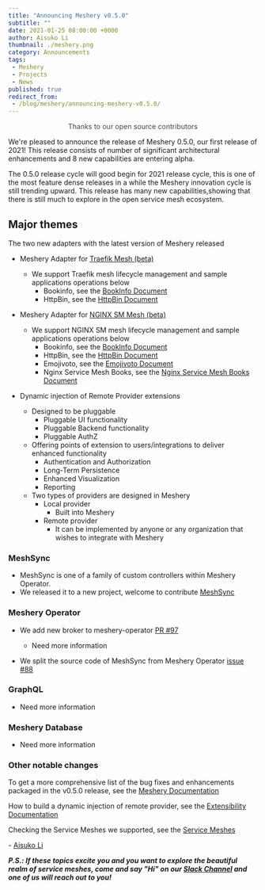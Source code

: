 ```yaml
---
title: "Announcing Meshery v0.5.0"
subtitle: ""
date: 2021-01-25 08:00:00 +0000
author: Aisuko Li
thumbnail: ./meshery.png
category: Announcements
tags:
 - Meshery
 - Projects
 - News
published: true
redirect_from:
 - /blog/meshery/announcing-meshery-v0.5.0/
---
```



<BlogWrapper>

<p style="color:#3c494f;text-align:center;">Thanks to our open source contributors</p>

We're pleased to announce the release of Meshery 0.5.0, our first release of 2021! This release consists of number of significant architectural enhancements and 8 new capabilities are entering alpha.

The 0.5.0 release cycle will good begin for 2021 release cycle, this is one of the most feature dense releases in a while the Meshery innovation
cycle is still trending upward. This release has many new capabilities,showing that there is still much to explore in the open service mesh ecosystem.


## Major themes

The two new adapters with the latest version of Meshery released

* Meshery Adapter for <a href="https://github.com/layer5io/meshery-traefik-mesh">Traefik Mesh (beta)</a>
  * We support Traefik mesh lifecycle management and sample applications operations below
    * Bookinfo, see the <a href="https://docs.meshery.io/guides/sample-apps#bookinfo">BookInfo Document</a>
    * HttpBin, see the <a href="https://docs.meshery.io/guides/sample-apps#httpbin">HttpBin Document</a>

* Meshery Adapter for <a href="https://github.com/layer5io/meshery-nginx-sm">NGINX SM Mesh (beta)</a>
  * We support NGINX SM mesh lifecycle management and sample applications operations below
    * Bookinfo, see the <a href="https://docs.meshery.io/guides/sample-apps#bookinfo">BookInfo Document</a>
    * HttpBin, see the <a href="https://docs.meshery.io/guides/sample-apps#httpbin">HttpBin Document</a>
    * Emojivoto, see the <a href="https://docs.meshery.io/guides/sample-apps#emoji.voto">Emojivoto Document</a>
    * Nginx Service Mesh Books, see the <a href="https://github.com/BuoyantIO/booksapp">Nginx Service Mesh Books Document</a>

* Dynamic injection of Remote Provider extensions
  * Designed to be pluggable
    * Pluggable UI functionality
    * Pluggable Backend functionality
    * Pluggable AuthZ
  * Offering points of extension to users/integrations to deliver enhanced functionality
    * Authentication and Authorization
    * Long-Term Persistence
    * Enhanced Visualization
    * Reporting
  * Two types of providers are designed in Meshery
    * Local provider
      * Built into Meshery
    * Remote provider
      * It can be implemented by anyone or any organization that wishes to integrate with Meshery


### MeshSync

* MeshSync is one of a family of custom controllers within Meshery Operator.
* We released it to a new project, welcome to contribute <a href="https://github.com/layer5io/meshsync">MeshSync</a>


### Meshery Operator

 * We add new broker to meshery-operator <a href="https://github.com/layer5io/meshery-operator/pull/97">PR #97</a>
   * Need more information

 * We split the source code of MeshSync from Meshery Operator  <a href="https://github.com/layer5io/meshery-operator/issues/88"> issue #88</a>


### GraphQL

  * Need more information


### Meshery Database

  * Need more information


### Other notable changes

To get a more comprehensive list of the bug fixes and enhancements packaged in the v0.5.0 release, see the [Meshery Documentation](https://meshery.layer5.io/docs/project/releases)

How to build a dynamic injection of remote provider, see the [Extensibility Documentation](https://docs.meshery.io/extensibility/providers)

Checking the Service Meshes we supported, see the [Service Meshes](https://docs.meshery.io/service-meshes)

\- [Aisuko Li](https://www.linkedin.com/in/bowen-li-10101197/)

_**P.S.: If these topics excite you and you want to explore the beautiful realm of service meshes, come and say "Hi" on our [Slack Channel](http://slack.layer5.io) and one of us will reach out to you!**_

</BlogWrapper>
